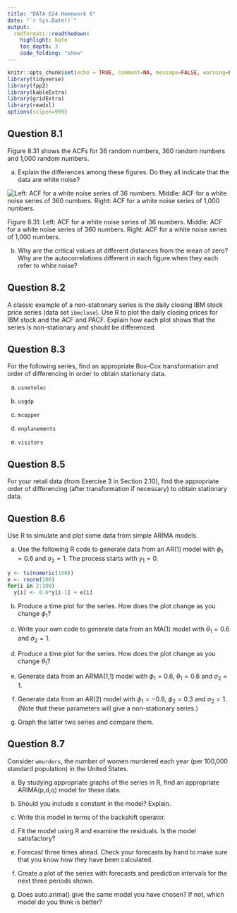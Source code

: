 ```yaml
---
title: "DATA 624 Homework 6"
date: "`r Sys.Date()`"
output:
  rmdformats::readthedown:
    highlight: kate
    toc_depth: 3
    code_folding: "show"
---
```


```r
knitr::opts_chunk$set(echo = TRUE, comment=NA, message=FALSE, warning=FALSE)
library(tidyverse)
library(fpp2)
library(kableExtra)
library(gridExtra)
library(readxl)
options(scipen=999)
```

## Question 8.1

Figure 8.31 shows the ACFs for 36 random numbers, 360 random numbers and 1,000 random numbers.

a. Explain the differences among these figures. Do they all indicate that the data are white noise?

<img src ="https://otexts.com/fpp2/fpp_files/figure-html/wnacfplus-1.png" alt="Left: ACF for a white noise series of 36 numbers. Middle: ACF for a white noise series of 360 numbers. Right: ACF for a white noise series of 1,000 numbers.">

Figure 8.31: Left: ACF for a white noise series of 36 numbers. Middle: ACF for a white noise series of 360 numbers. Right: ACF for a white noise series of 1,000 numbers.

b. Why are the critical values at different distances from the mean of zero? Why are the autocorrelations different in each figure when they each refer to white noise?

## Question 8.2

A classic example of a non-stationary series is the daily closing IBM stock price series (data set `ibmclose`). Use R to plot the daily closing prices for IBM stock and the ACF and PACF. Explain how each plot shows that the series is non-stationary and should be differenced.

## Question 8.3

For the following series, find an appropriate Box-Cox transformation and order of differencing in order to obtain stationary data.

a. `usnetelec`

b. `usgdp`

c. `mcopper`

d. `enplanements`

e. `visitors`

## Question 8.5

For your retail data (from Exercise 3 in Section 2.10), find the appropriate order of differencing (after transformation if necessary) to obtain stationary data.

## Question 8.6

Use R to simulate and plot some data from simple ARIMA models.

a. Use the following R code to generate data from an AR(1) model with $ϕ_1 = 0.6$ and $σ_2 = 1$.  The process starts with $y_1=0$.

```r
y <- ts(numeric(100))
e <- rnorm(100)
for(i in 2:100)
  y[i] <- 0.6*y[i-1] + e[i]
```

b. Produce a time plot for the series. How does the plot change as you change $ϕ_1$?

c. Write your own code to generate data from an MA(1) model with $θ_1=0.6$ and $σ_2=1$.

d. Produce a time plot for the series. How does the plot change as you change $θ_1$?  

e. Generate data from an ARMA(1,1) model with $ϕ_1=0.6$, $θ_1=0.6$ and $σ_2=1$.

f. Generate data from an AR(2) model with $ϕ_1=−0.8$, $ϕ_2=0.3$ and $σ_2=1$. (Note that these parameters will give a non-stationary series.)

g. Graph the latter two series and compare them.

## Question 8.7

Consider `wmurders`, the number of women murdered each year (per 100,000 standard population) in the United States.

a. By studying appropriate graphs of the series in R, find an appropriate ARIMA(p,d,q) model for these data.

b. Should you include a constant in the model? Explain.

c. Write this model in terms of the backshift operator.

d. Fit the model using R and examine the residuals. Is the model satisfactory?

e. Forecast three times ahead. Check your forecasts by hand to make sure that you know how they have been calculated.

f. Create a plot of the series with forecasts and prediction intervals for the next three periods shown.

g. Does auto.arima() give the same model you have chosen? If not, which model do you think is better?
